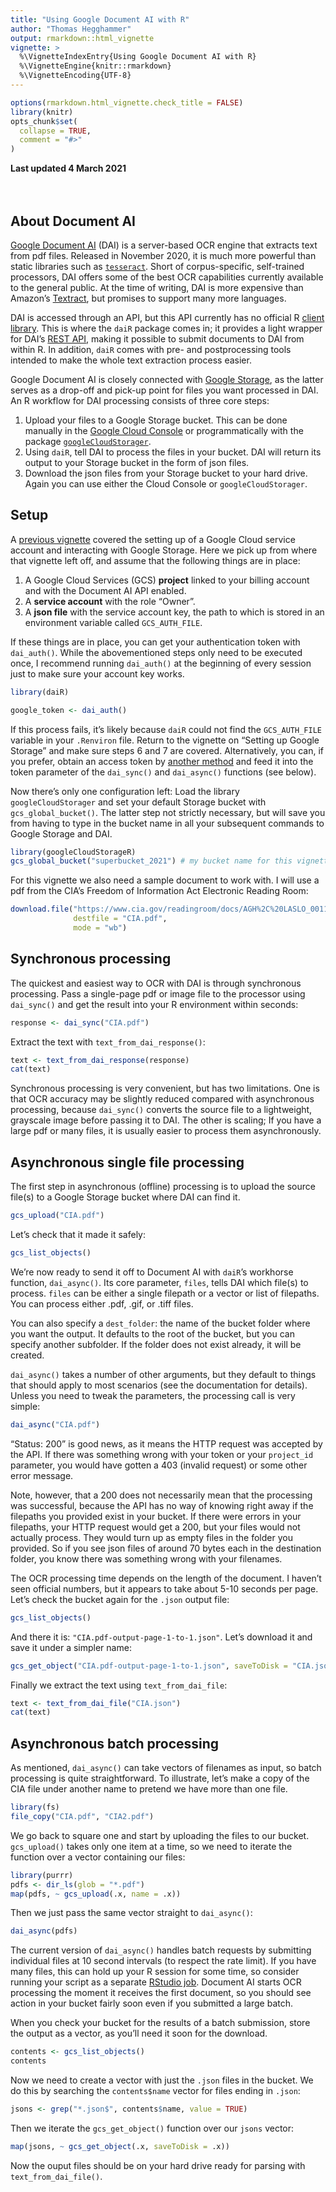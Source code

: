 ```yaml
---
title: "Using Google Document AI with R"
author: "Thomas Hegghammer"
output: rmarkdown::html_vignette
vignette: >
  %\VignetteIndexEntry{Using Google Document AI with R}
  %\VignetteEngine{knitr::rmarkdown}
  %\VignetteEncoding{UTF-8}
---
```


```r
options(rmarkdown.html_vignette.check_title = FALSE)
library(knitr)
opts_chunk$set(
  collapse = TRUE,
  comment = "#>"
)
```

**Last updated 4 March 2021**
\
\
\

## About Document AI

[Google Document AI](https://cloud.google.com/document-ai) (DAI) is a server-based OCR engine that extracts text from pdf files. Released in November 2020, it is much more powerful than static libraries such as [`tesseract`](https://github.com/tesseract-ocr/tesseract). Short of corpus-specific, self-trained processors, DAI offers some of the best OCR capabilities currently available to the general public. At the time of writing, DAI is more expensive than Amazon's [Textract](https://aws.amazon.com/textract/), but promises to support many more languages.

DAI is accessed through an API, but this API currently has no official R [client library](https://cloud.google.com/document-ai/docs/libraries). This is where the `daiR` package comes in; it provides a light wrapper for DAI's [REST API](https://cloud.google.com/document-ai/docs/reference/rest), making it possible to submit documents to DAI from within R. In addition, `daiR` comes with pre- and postprocessing tools intended to make the whole text extraction process easier. 

Google Document AI is closely connected with [Google Storage](https://cloud.google.com/storage), as the latter serves as a drop-off and pick-up point for files you want processed in DAI. An R workflow for DAI processing consists of three core steps: 

1. Upload your files to a Google Storage bucket. This can be done manually in the [Google Cloud Console](https://console.cloud.google.com/storage/) or programmatically with the package [`googleCloudStorager`](https://code.markedmondson.me/googleCloudStorageR/index.html). 
2. Using `daiR`, tell DAI to process the files in your bucket. DAI will return its output to your Storage bucket in the form of json files.
3. Download the json files from your Storage bucket to your hard drive. Again you can use either the Cloud Console or `googleCloudStorager`.

## Setup

A [previous vignette](https://dair.info/articles/setting_up_google_storage.html) covered the setting up of a Google Cloud service account and interacting with Google Storage. Here we pick up from where that vignette left off, and assume that the following things are in place:

1. A Google Cloud Services (GCS) **project** linked to your billing account and with the Document AI API enabled.
2. A **service account** with the role "Owner".
3. A **json file** with the service account key, the path to which is stored in an environment variable called `GCS_AUTH_FILE`.

If these things are in place, you can get your authentication token with `dai_auth()`. While the abovementioned steps only need to be executed once, I recommend running `dai_auth()` at the beginning of every session just to make sure your account key works. 

```r
library(daiR)
```

```r
google_token <- dai_auth()
```

If this process fails, it's likely because `daiR` could not find the `GCS_AUTH_FILE` variable in your `.Renviron` file. Return to the vignette on "Setting up Google Storage" and make sure steps 6 and 7 are covered. Alternatively, you can, if you prefer, obtain an access token by [another method](https://cran.r-project.org/web/packages/googleAuthR/vignettes/google-authentication-types.html) and feed it into the token parameter of the `dai_sync()` and `dai_async()` functions (see below).

Now there's only one configuration left: Load the library `googleCloudStorager` and set your default Storage bucket with `gcs_global_bucket()`. The latter step not strictly necessary, but will save you from having to type in the bucket name in all your subsequent commands to Google Storage and DAI.

```r
library(googleCloudStorageR)
gcs_global_bucket("superbucket_2021") # my bucket name for this vignette
```

For this vignette we also need a sample document to work with. I will use a pdf from the CIA's Freedom of Information Act Electronic Reading Room: 

```r
download.file("https://www.cia.gov/readingroom/docs/AGH%2C%20LASLO_0011.pdf", 
              destfile = "CIA.pdf", 
              mode = "wb")
```

## Synchronous processing

The quickest and easiest way to OCR with DAI is through synchronous processing. Pass a single-page pdf or image file to the processor using `dai_sync()` and get the result into your R environment within seconds:

```r
response <- dai_sync("CIA.pdf")
```

Extract the text with `text_from_dai_response()`:

```r
text <- text_from_dai_response(response)
cat(text)
```

Synchronous processing is very convenient, but has two limitations. One is that OCR accuracy may be slightly reduced compared with asynchronous processing, because `dai_sync()` converts the source file to a lightweight, grayscale image before passing it to DAI. The other is scaling; If you have a large pdf or many files, it is usually easier to process them asynchronously.    

## Asynchronous single file processing

The first step in asynchronous (offline) processing is to upload the source file(s) to a Google Storage bucket where DAI can find it. 

```r
gcs_upload("CIA.pdf")
```

Let's check that it made it safely: 

```r
gcs_list_objects()
```

We're now ready to send it off to Document AI with `daiR`'s workhorse function, `dai_async()`. Its core parameter, `files`, tells DAI which file(s) to process. `files` can be either a single filepath or a vector or list of filepaths. You can process either .pdf, .gif, or .tiff files. 

You can also specify a `dest_folder`: the name of the bucket folder where you want the output. It defaults to the root of the bucket, but you can specify another subfolder. If the folder does not exist already, it will be created. 

`dai_async()` takes a number of other arguments, but they default to things that should apply to most scenarios (see the documentation for details). Unless you need to tweak the parameters, the processing call is very simple: 

```r
dai_async("CIA.pdf")
```

"Status: 200" is good news, as it means the HTTP request was accepted by the API. If there was something wrong with your token or your `project_id` parameter, you would have gotten a 403 (invalid request) or some other error message.

Note, however, that a 200 does not necessarily mean that the processing was successful, because the API has no way of knowing right away if the filepaths you provided exist in your bucket. If there were errors in your filepaths, your HTTP request would get a 200, but your files would not actually process. They would turn up as empty files in the folder you provided. So if you see json files of around 70 bytes each in the destination folder, you know there was something wrong with your filenames.

The OCR processing time depends on the length of the document. I haven't seen official numbers, but it appears to take about 5-10 seconds per page. Let's check the bucket again for the `.json` output file:

```r
gcs_list_objects()
```

And there it is: `"CIA.pdf-output-page-1-to-1.json"`. Let's download it and save it under a simpler name:

```r
gcs_get_object("CIA.pdf-output-page-1-to-1.json", saveToDisk = "CIA.json")
```

Finally we extract the text using `text_from_dai_file`:

```r
text <- text_from_dai_file("CIA.json")
cat(text)
```

## Asynchronous batch processing

As mentioned, `dai_async()` can take vectors of filenames as input, so batch processing is quite straightforward. To illustrate, let's make a copy of the CIA file under another name to pretend we have more than one file. 

```r
library(fs)
file_copy("CIA.pdf", "CIA2.pdf")
```

We go back to square one and start by uploading the files to our bucket. `gcs_upload()` takes only one item at a time, so we need to iterate the function over a vector containing our files:

```r
library(purrr)
pdfs <- dir_ls(glob = "*.pdf")
map(pdfs, ~ gcs_upload(.x, name = .x))
```

Then we just pass the same vector straight to `dai_async()`:

```r
dai_async(pdfs)
```

The current version of `dai_async()` handles batch requests by submitting individual files at 10 second intervals (to respect the rate limit). If you have many files, this can hold up your R session for some time, so consider running your script as a separate [RStudio job](https://blog.rstudio.com/2019/03/14/rstudio-1-2-jobs/). Document AI starts OCR processing the moment it receives the first document, so you should see action in your bucket fairly soon even if you submitted a large batch.

When you check your bucket for the results of a batch submission, store the output as a vector, as you'll need it soon for the download. 

```r
contents <- gcs_list_objects()
contents
```

Now we need to create a vector with just the `.json` files in the bucket. We do this by searching the `contents$name` vector for files ending in `.json`:

```r
jsons <- grep("*.json$", contents$name, value = TRUE)
```

Then we iterate the `gcs_get_object()` function over our `jsons` vector:

```r
map(jsons, ~ gcs_get_object(.x, saveToDisk = .x))
```

Now the ouput files should be on your hard drive ready for parsing with `text_from_dai_file()`.
